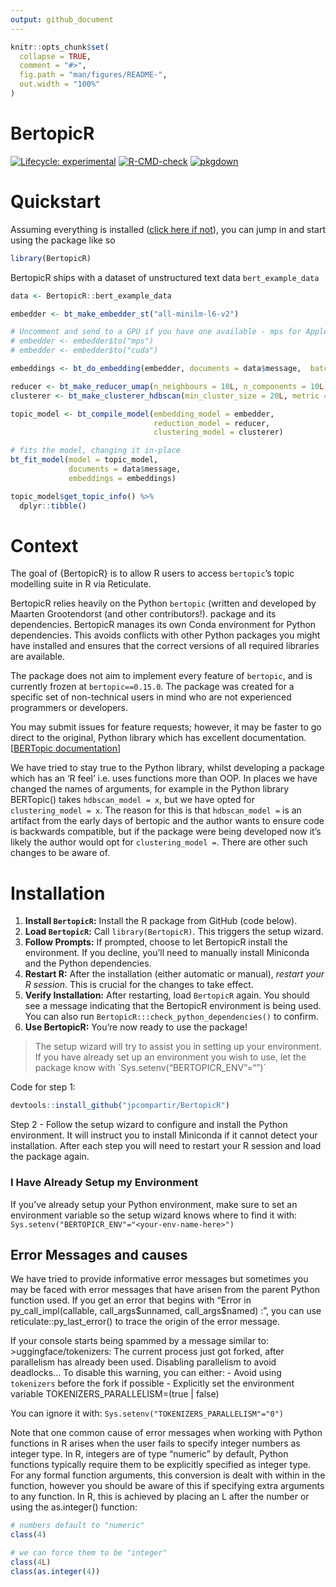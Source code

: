 ```yaml
---
output: github_document
---
```


<!-- README.md is generated from README.Rmd. Please edit that file -->

```r
knitr::opts_chunk$set(
  collapse = TRUE,
  comment = "#>",
  fig.path = "man/figures/README-",
  out.width = "100%"
)
```

# BertopicR

<!-- badges: start -->

[![Lifecycle: experimental](https://img.shields.io/badge/lifecycle-experimental-orange.svg)](https://lifecycle.r-lib.org/articles/stages.html#experimental) [![R-CMD-check](https://github.com/jpcompartir/BertopicR/actions/workflows/R-CMD-check.yaml/badge.svg)](https://github.com/jpcompartir/BertopicR/actions/workflows/R-CMD-check.yaml) [![pkgdown](https://github.com/jpcompartir/BertopicR/actions/workflows/pkgdown.yaml/badge.svg)](https://github.com/jpcompartir/BertopicR/actions/workflows/pkgdown.yaml)

<!-- badges: end -->

# Quickstart

Assuming everything is installed ([click here if not](#installation)), you can jump in and start using the package like so

```r
library(BertopicR)
```

BertopicR ships with a dataset of unstructured text data `bert_example_data`

```r
data <- BertopicR::bert_example_data

embedder <- bt_make_embedder_st("all-minilm-l6-v2")

# Uncomment and send to a GPU if you have one available - mps for Apple Silicon, cuda for Nvidia GPUs
# embedder <- embedder$to("mps")
# embedder <- embedder$to("cuda")

embeddings <- bt_do_embedding(embedder, documents = data$message,  batch_size = 16L)

reducer <- bt_make_reducer_umap(n_neighbours = 10L, n_components = 10L, metric = "cosine")
clusterer <- bt_make_clusterer_hdbscan(min_cluster_size = 20L, metric = "euclidean", cluster_selection_method = "eom", min_samples = 10L)

topic_model <- bt_compile_model(embedding_model = embedder,
                                reduction_model = reducer,
                                clustering_model = clusterer)

# fits the model, changing it in-place
bt_fit_model(model = topic_model, 
             documents = data$message, 
             embeddings = embeddings)

topic_model$get_topic_info() %>%
  dplyr::tibble()
```

# Context

The goal of {BertopicR} is to allow R users to access `bertopic`'s topic modelling suite in R via Reticulate.

BertopicR relies heavily on the Python `bertopic` (written and developed by Maarten Grootendorst (and other contributors!). package and its dependencies. BertopicR manages its own Conda environment for Python dependencies. This avoids conflicts with other Python packages you might have installed and ensures that the correct versions of all required libraries are available.

The package does not aim to implement every feature of `bertopic`, and is currently frozen at `bertopic==0.15.0`. The package was created for a specific set of non-technical users in mind who are not experienced programmers or developers.

You may submit issues for feature requests; however, it may be faster to go direct to the original, Python library which has excellent documentation. [[BERTopic documentation](https://maartengr.github.io/BERTopic/index.html)]

We have tried to stay true to the Python library, whilst developing a package which has an 'R feel' i.e. uses functions more than OOP. In places we have changed the names of arguments, for example in the Python library BERTopic() takes `hdbscan_model = x`, but we have opted for `clustering_model = x`. The reason for this is that `hdbscan_model =` is an artifact from the early days of bertopic and the author wants to ensure code is backwards compatible, but if the package were being developed now it's likely the author would opt for `clustering_model =`. There are other such changes to be aware of.

# Installation {#installation}

1.  **Install `BertopicR`:** Install the R package from GitHub (code below).
2.  **Load `BertopicR`:** Call `library(BertopicR)`. This triggers the setup wizard.
3.  **Follow Prompts:** If prompted, choose to let BertopicR install the environment. If you decline, you'll need to manually install Miniconda and the Python dependencies.
4.  **Restart R:** After the installation (either automatic or manual), *restart your R session*. This is crucial for the changes to take effect.
5.  **Verify Installation:** After restarting, load `BertopicR` again. You should see a message indicating that the BertopicR environment is being used. You can also run `BertopicR:::check_python_dependencies()` to confirm.
6.  **Use BertopicR:** You're now ready to use the package!

> The setup wizard will try to assist you in setting up your environment. If you have already set up an environment you wish to use, let the package know with \`Sys.setenv("BERTOPICR_ENV"="<your-env-name-here>")\`

Code for step 1:

```r
devtools::install_github("jpcompartir/BertopicR")
```

Step 2 - Follow the setup wizard to configure and install the Python environment. It will instruct you to install Miniconda if it cannot detect your installation. After each step you will need to restart your R session and load the package again.

### I Have Already Setup my Environment

If you've already setup your Python environment, make sure to set an environment variable so the setup wizard knows where to find it with: `Sys.setenv("BERTOPICR_ENV"="<your-env-name-here>")`

## Error Messages and causes

We have tried to provide informative error messages but sometimes you may be faced with error messages that have arisen from the parent Python function used. If you get an error that begins with "Error in py_call_impl(callable, call_args\$unnamed, call_args\$named) : ", you can use reticulate::py_last_error() to trace the origin of the error message.

If your console starts being spammed by a message similar to: \>uggingface/tokenizers: The current process just got forked, after parallelism has already been used. Disabling parallelism to avoid deadlocks... To disable this warning, you can either: - Avoid using `tokenizers` before the fork if possible - Explicitly set the environment variable TOKENIZERS_PARALLELISM=(true \| false)

You can ignore it with: `Sys.setenv("TOKENIZERS_PARALLELISM"="0")`

Note that one common cause of error messages when working with Python functions in R arises when the user fails to specify integer numbers as integer type. In R, integers are of type "numeric" by default, Python functions typically require them to be explicitly specified as integer type. For any formal function arguments, this conversion is dealt with within in the function, however you should be aware of this if specifying extra arguments to any function. In R, this is achieved by placing an L after the number or using the as.integer() function:

```r
# numbers default to "numeric"
class(4)

# we can force them to be "integer"
class(4L)
class(as.integer(4))
```
